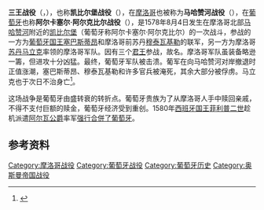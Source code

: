 {{Infobox military conflict|
conflict=三王战役|
image= [[File:Lagos46_kopie.jpg|300px]] |
caption=三王战役，左为葡萄牙军队 |
date=1578年8月4日|
place=[[摩洛哥|摩洛哥]][[凯比尔堡|凯比尔堡]]|
result=[[摩洛哥|摩洛哥]]胜利|
combatant1=[[File:Flag_Portugal_(1578).svg|22px]] [[葡萄牙帝国|葡萄牙帝国]]|
combatant2=[[File:Flag_of_Morocco_1258_1659.svg|22px]] [[萨阿德王朝|摩洛哥苏丹国]]<br />[[File:Flag_of_the_Ottoman_Empire_(1453-1844).svg|22px]] [[奥斯曼帝国|奥斯曼帝国]]|
commander1=[[塞巴斯蒂昂|塞巴斯蒂昂]]{{KIA}}<br />[[穆泰瓦基勒|穆泰瓦基勒]]{{KIA}}|
[[Thomas_Stukley|Thomas Stukley]]{{KIA}}|
commander2=[[阿布·马尔万·阿布杜勒·马立克一世|阿布杜勒·马立克]]{{KIA}}<br />[[艾哈迈德·曼苏尔|艾哈迈德·曼苏尔]]|
strength1=18,000名葡萄牙軍<ref>Regis St Louis, p.36</ref>（其中有2,000人来自[[卡斯蒂利亚|卡斯蒂利亚]]，600人来自[[意大利|意大利]]，以及来自[[弗兰德斯|弗兰德斯]]和[[神圣罗马帝国|德国]]的3000雇佣军）<br/>6,000名[[摩尔人|摩尔人]]盟军|
strength2=25,000名摩洛哥人<br/>超过15,000名[[土耳其新军|土耳其新军]]|
casualties1=8,000人死亡<ref>Mark Ellingham, John Fisher, Graham Kenyon, p. 581</ref><br />15,000人被俘<ref>Lyle N. McAlister, p.292</ref>|
casualties2=未知，推测和葡萄牙相当|
}}
'''三王战役'''（{{lang-ar|معركة القصر الكبير}}，{{lang-pt|Batalha dos Três Reis}}），也称'''凯比尔堡战役'''（{{lang-ar|معركة القصر الكبير}}），在[[摩洛哥|摩洛哥]]也被称为'''马哈赞河战役'''（{{lang-ar|معركة وادي المخازن}}），在[[葡萄牙|葡萄牙]]也称'''阿尔卡塞尔·阿尔克比尔战役'''（{{lang-pt|Batalha de Alcácer-Quibir}}），是1578年8月4日发生在摩洛哥北部[[马哈赞河|马哈赞河]]附近的[[凯比尔堡|凯比尔堡]]（葡萄牙称阿尔卡塞尔·阿尔克比尔）的一次战斗，参战的一方为[[葡萄牙国王|葡萄牙国王]][[塞巴斯蒂昂|塞巴斯蒂昂]]和摩洛哥前苏丹[[穆泰瓦基勒|穆泰瓦基勒]]的联军，另一方为摩洛哥[[苏丹|苏丹]][[阿布·马尔万·阿布杜勒·马立克一世|马立克]]率领的摩洛哥军队。因有三个[[君王|君王]]参战，故名。摩洛哥军队虽装备略逊一籌，但进攻十分凶猛。最终，葡萄牙军队被击溃。葡军在向马哈赞河对岸撤退时正值涨潮，塞巴斯蒂昂、穆泰瓦基勒和许多官兵被淹死，其余大部分被俘虏。马立克也于次日不治身亡<ref>{{cite web | language = zh-cn | publisher = 全民国防教育网 | title = 三王之战 | url = http://www.gf81.com.cn/second_link/gfwx/19.html | date =  | accessdate = 2011-01-15 | archive-date = 2015-06-10 | archive-url = https://web.archive.org/web/20150610213403/http://www.gf81.com.cn/second_link/gfwx/19.html | dead-url = no }}</ref>。

这场战争是葡萄牙由盛转衰的转折点。葡萄牙贵族为了从摩洛哥人手中赎回亲戚，不得不支付巨额的赎金，葡萄牙经济受到重创。1580年[[西班牙国王|西班牙国王]][[腓力二世_(西班牙)|菲利普二世]]趁机派遣[[费尔南多·阿尔瓦雷斯·德·托莱多，第三代阿尔瓦公爵|阿尔瓦公爵]]率军[[葡萄牙王位繼承戰爭|强行合併了葡萄牙]]。

== 参考资料 ==
{{reflist}}

{{葡萄牙王室主題}}
{{authority control}}
[[Category:摩洛哥战役|Category:摩洛哥战役]]
[[Category:葡萄牙战役|Category:葡萄牙战役]]
[[Category:葡萄牙历史|Category:葡萄牙历史]]
[[Category:奥斯曼帝国战役|Category:奥斯曼帝国战役]]